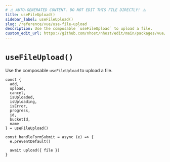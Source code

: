 ```yaml
---
# ⚠️ AUTO-GENERATED CONTENT. DO NOT EDIT THIS FILE DIRECTLY! ⚠️
title: useFileUpload()
sidebar_label: useFileUpload()
slug: /reference/vue/use-file-upload
description: Use the composable `useFileUpload` to upload a file.
custom_edit_url: https://github.com/nhost/nhost/edit/main/packages/vue/src/useFileUpload.ts#L148
---
```


# `useFileUpload()`

Use the composable `useFileUpload` to upload a file.

```tsx
const {
  add,
  upload,
  cancel,
  isUploaded,
  isUploading,
  isError,
  progress,
  id,
  bucketId,
  name
} = useFileUpload()

const handleFormSubmit = async (e) => {
  e.preventDefault()

  await upload({ file })
}
```
